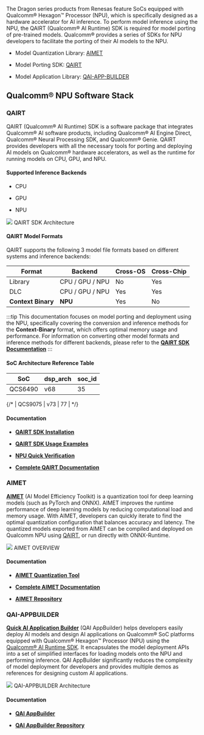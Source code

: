 The Dragon series products from Renesas feature SoCs equipped with Qualcomm® Hexagon™ Processor (NPU), which is specifically designed as a hardware accelerator for AI inference.
To perform model inference using the NPU, the QAIRT (Qualcomm® AI Runtime) SDK is required for model porting of pre-trained models.
Qualcomm® provides a series of SDKs for NPU developers to facilitate the porting of their AI models to the NPU.

- Model Quantization Library: [AIMET](#aimet)

- Model Porting SDK: [QAIRT](#qairt)

- Model Application Library: [QAI-APP-BUILDER](#qai-appbuilder)

## Qualcomm® NPU Software Stack

### QAIRT

QAIRT (Qualcomm® AI Runtime) SDK is a software package that integrates Qualcomm® AI software products,
including Qualcomm® AI Engine Direct, Qualcomm® Neural Processing SDK, and Qualcomm® Genie.
QAIRT provides developers with all the necessary tools for porting and deploying AI models on Qualcomm® hardware accelerators,
as well as the runtime for running models on CPU, GPU, and NPU.

#### Supported Inference Backends

- CPU

- GPU

- NPU

<div style={{ textAlign: "center" }}>
  <img src="/en/img/dragon/q6a/qairt_arch.webp" style={{ width: "65%" }} />
  QAIRT SDK Architecture
</div>

#### QAIRT Model Formats

QAIRT supports the following 3 model file formats based on different systems and inference backends:

| Format             | Backend         | Cross-OS | Cross-Chip |
| ------------------ | --------------- | -------- | ---------- |
| Library            | CPU / GPU / NPU | No       | Yes        |
| DLC                | CPU / GPU / NPU | Yes      | Yes        |
| **Context Binary** | **NPU**         | Yes      | No         |

:::tip
This documentation focuses on model porting and deployment using the NPU, specifically covering the conversion and inference methods for the **Context-Binary** format, which offers optimal memory usage and performance.
For information on converting other model formats and inference methods for different backends, please refer to the [**QAIRT SDK Documentation**](qairt-install#complete-sdk-documentation)
:::

#### SoC Architecture Reference Table

| SoC     | dsp_arch | soc_id |
| ------- | -------- | ------ |
| QCS6490 | v68      | 35     |

{/* | QCS9075 | v73      | 77     | */}

#### Documentation

- [**QAIRT SDK Installation**](./qairt-install)

- [**QAIRT SDK Usage Examples**](./qairt-usage)

- [**NPU Quick Verification**](./quick-example)

- [**Complete QAIRT Documentation**](./qairt-install#complete-sdk-documentation)

### AIMET

[**AIMET**](https://github.com/quic/aimet) (AI Model Efficiency Toolkit) is a quantization tool for deep learning models (such as PyTorch and ONNX). AIMET improves the runtime performance of deep learning models by reducing computational load and memory usage.
With AIMET, developers can quickly iterate to find the optimal quantization configuration that balances accuracy and latency. The quantized models exported from AIMET can be compiled and deployed on Qualcomm NPU using [QAIRT](./qairt-usage), or run directly with ONNX-Runtime.

<div style={{ textAlign: "center" }}>
  <img src="/en/img/dragon/q6a/aimet_overview.webp" style={{ width: "100%" }} />
  AIMET OVERVIEW
</div>

#### Documentation

- [**AIMET Quantization Tool**](./aimet)

- [**Complete AIMET Documentation**](https://quic.github.io/aimet-pages/releases/latest/index.html#)

- [**AIMET Repository**](https://github.com/quic/aimet)

### QAI-APPBUILDER

[**Quick AI Application Builder**](https://github.com/quic/ai-engine-direct-helper) (QAI AppBuilder) helps developers easily deploy AI models and design AI applications on Qualcomm® SoC platforms equipped with Qualcomm® Hexagon™ Processor (NPU) using the [Qualcomm® AI Runtime SDK](qairt-sdk#qairt).
It encapsulates the model deployment APIs into a set of simplified interfaces for loading models onto the NPU and performing inference. QAI AppBuilder significantly reduces the complexity of model deployment for developers and provides multiple demos as references for designing custom AI applications.

<div style={{ textAlign: "center" }}>
  <img
    src="/en/img/dragon/q6a/qai_app_builder_1.webp"
    style={{ width: "65%" }}
  />
  QAI-APPBUILDER Architecture
</div>

#### Documentation

- [**QAI AppBuilder**](./qai-appbuilder)

- [**QAI AppBuilder Repository**](https://github.com/quic/ai-engine-direct-helper)
